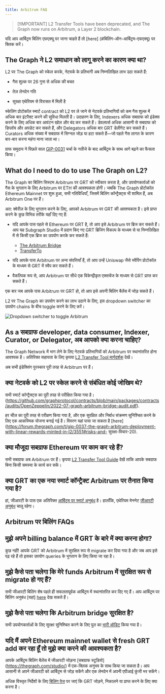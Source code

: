 ```yaml
---
title: Arbitrum FAQ
---
```


> [!IMPORTANT] L2 Transfer Tools have been deprecated, and The Graph now runs on Arbitrum, a Layer 2 blockchain.

यदि आप आर्बिट्रम बिलिंग एफएक्यू पर जाना चाहते हैं तो [here] (#बिलिंग-ऑन-आर्बिट्रम-एफएक्यू) पर क्लिक करें।

## The Graph ने L2 समाधान को लागू करने का कारण क्या था?

 L2 पर The Graph को स्केल करके, नेटवर्क के प्रतिभागी अब निम्नलिखित लाभ उठा सकते हैं:

- गैस शुल्क पर 26 गुना से अधिक की बचत

- तेज़ लेनदेन गति

- सुरक्षा एथेरियम से विरासत में मिली है

स्केलिंग प्रोटोकॉल स्मार्ट contract को L2 पर ले जाने से नेटवर्क प्रतिभागियों को कम गैस शुल्क में अधिक बार इंटरैक्ट करने की सुविधा मिलती है। उदाहरण के लिए, Indexers अधिक सबग्राफ को इंडेक्स करने के लिए अधिक बार आवंटन खोल और बंद कर सकते हैं। डेवलपर्स अधिक आसानी से सबग्राफ को डिप्लॉय और अपडेट कर सकते हैं, और Delegators अधिक बार GRT डेलीगेट कर सकते हैं। Curators अधिक संख्या में सबग्राफ में सिग्नल जोड़ या हटा सकते हैं—जो पहले गैस लागत के कारण बार-बार करना महंगा माना जाता था।

ग्राफ समुदाय ने पिछले साल [GIP-0031](https://forum.thegraph.com/t/gip-0031-arbitrum-grt-bridge/3305) चर्चा के नतीजे के बाद आर्बिट्रम के साथ आगे बढ़ने का फैसला किया।

## What do I need to do to use The Graph on L2?

The Graph का बिलिंग सिस्टम Arbitrum पर GRT को स्वीकार करता है, और उपयोगकर्ताओं को गैस के भुगतान के लिए Arbitrum  पर ETH की आवश्यकता होगी। जबकि The Graph प्रोटोकॉल Ethereum Mainnet पर शुरू हुआ, सभी गतिविधियाँ, जिसमें बिलिंग कॉन्ट्रैक्ट्स भी शामिल हैं, अब Arbitrum One पर हैं।

अत: क्वेरीज़ के लिए भुगतान करने के लिए, आपको Arbitrum पर GRT की आवश्यकता है। इसे प्राप्त करने के कुछ विभिन्न तरीके यहाँ दिए गए हैं:

- यदि आपके पास पहले से  Ethereum पर GRT है, तो आप इसे Arbitrum पर ब्रिज कर सकते हैं। आप यह Subgraph Studio में प्रदान किए गए GRT ब्रिजिंग विकल्प के माध्यम से या निम्नलिखित में से किसी एक ब्रिज का उपयोग करके कर सकते हैं:
  - [The Arbitrum Bridge](https://bridge.arbitrum.io/?l2ChainId=42161)
  - [TransferTo](https://transferto.xyz/swap)

- यदि आपके पास Arbitrum पर अन्य संपत्तियाँ हैं, तो आप उन्हें Uniswap जैसे स्वैपिंग प्रोटोकॉल के माध्यम से GRT में स्वैप कर सकते हैं।

- वैकल्पिक रूप से, आप Arbitrum पर सीधे एक विकेन्द्रीकृत एक्सचेंज के माध्यम से GRT प्राप्त कर सकते हैं।

एक बार जब आपके पास Arbitrum पर GRT हो, तो आप इसे अपनी बिलिंग बैलेंस में जोड़ सकते हैं।

L2 पर The Graph का उपयोग करने का लाभ उठाने के लिए, इस dropdown switcher का उपयोग chains के बीच toggle करने के लिए करें।

![Dropdown switcher to toggle Arbitrum](/img/arbitrum-screenshot-toggle.png)

## As a सबग्राफ developer, data consumer, Indexer, Curator, or Delegator, अब आपको क्या करना चाहिए?

The Graph Network में भाग लेने के लिए नेटवर्क प्रतिभागियों को Arbitrum पर स्थानांतरित होना आवश्यक है। अतिरिक्त सहायता के लिए कृपया [L2 Transfer Tool मार्गदर्शक](/archived/arbitrum/l2-transfer-tools-guide/) देखें।

अब सभी इंडेक्सिंग पुरस्कार पूरी तरह से Arbitrum पर हैं।

## क्या नेटवर्क को L2 पर स्केल करने से संबंधित कोई जोखिम थे?

सभी स्मार्ट कॉन्ट्रैक्ट्स का पूरी तरह से परीक्षित किया गया है।
(https://github.com/graphprotocol/contracts/blob/main/packages/contracts/audits/OpenZeppelin/2022-07-graph-arbitrum-bridge-audit.pdf).

हर चीज़ का पूरी तरह से परीक्षण किया गया है, और एक सुरक्षित और निर्बाध संक्रमण सुनिश्चित करने के लिए एक आकस्मिक योजना बनाई गई है। विवरण यहां पाया जा सकता है [here] (https://forum.thegraph.com/t/gip-0037-the-graph-arbitrum-deployment-with-linear-rewards-minted-in-l2/3551#risks-and- सुरक्षा-विचार-20).

## क्या मौजूदा सबग्राफ Ethereum पर काम कर रहे हैं?

सभी सबग्राफ अब Arbitrum पर हैं। कृपया [L2 Transfer Tool Guide](/archived/arbitrum/l2-transfer-tools-guide/) देखें ताकि आपके सबग्राफ बिना किसी समस्या के कार्य कर सकें।

## क्या GRT का एक नया स्मार्ट कॉन्ट्रैक्ट Arbitrum पर तैनात किया गया है?

हां, जीआरटी के पास एक अतिरिक्त [आर्बिट्रम पर स्मार्ट अनुबंध](https://arbiscan.io/address/0x9623063377ad1b27544c965ccd7342f7ea7e88c7) है। हालाँकि, एथेरियम मेननेट [जीआरटी अनुबंध](https://etherscan.io/token/0xc944e90c64b2c07662a292be6244bdf05cda44a7) चालू रहेगा।

## Arbitrum पर बिलिंग FAQs

## मुझे अपने billing balance में GRT के बारे में क्या करना होगा?

कुछ नहीं! आपके GRT को Arbitrum में सुरक्षित रूप से migrate कर दिया गया है और जब आप इसे पढ़ रहे हैं तो इसका उपयोग queries के भुगतान के लिए किया जा रहा है।

## मुझे कैसे पता चलेगा कि मेरे funds Arbitrum में सुरक्षित रूप से migrate हो गए हैं?

सभी जीआरटी बिलिंग शेष पहले ही सफलतापूर्वक आर्बिट्रम में स्थानांतरित कर दिए गए हैं। आप आर्बिट्रम पर बिलिंग अनुबंध [यहां] [here](https://arbiscan.io/address/0x1B07D3344188908Fb6DEcEac381f3eE63C48477a) देख सकते हैं।

## मुझे कैसे पता चलेगा कि Arbitrum bridge सुरक्षित है?

सभी उपयोगकर्ताओं के लिए सुरक्षा सुनिश्चित करने के लिए पुल का [भारी ऑडिट](https://code4rena.com/contests/2022-10-the-graph-l2-bridge-contest) किया गया है।

## यदि मैं अपने Ethereum mainnet wallet से fresh GRT add कर रहा हूँ तो मुझे क्या करने की आवश्यकता है?

आपके आर्बिट्रम बिलिंग बैलेंस में जीआरटी जोड़ना [सबग्राफ स्टूडियो] (https://thegraph.com/studio/) में एक-क्लिक अनुभव के साथ किया जा सकता है। आप आसानी से अपने जीआरटी को आर्बिट्रम से जोड़ सकेंगे और एक लेनदेन में अपनी एपीआई कुंजी भर सकेंगे।

अधिक विस्तृत निर्देशों के लिए [ बिलिंग पेज](/subgraphs/billing/) पर जाएं कि GRT जोड़ने, निकालने या प्राप्त करने के लिए क्या करना है।
